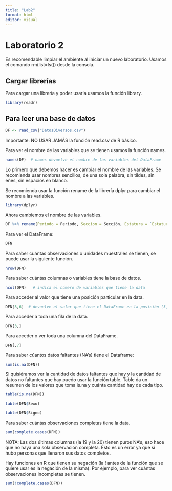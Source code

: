 ```yaml
---
title: "Lab2"
format: html
editor: visual
---
```


# Laboratorio 2

Es recomendable limpiar el ambiente al iniciar un nuevo laboratorio. Usamos el comando rm(list=ls()) desde la consola.

## Cargar librerías

Para cargar una librería y poder usarla usamos la función library.

```r
library(readr)
```

## Para leer una base de datos

```r
DF <- read_csv("DatosDiversos.csv")
```

Importante: NO USAR JAMÁS la función read.csv de R básico.

Para ver el nombre de las variables que se tienen usamos la función names.

```r
names(DF)  # names devuelve el nombre de las variables del DataFrame
```

Lo primero que debemos hacer es cambiar el nombre de las variables. Se recomienda usar nombres sencillos, de una sola palabra, sin tildes, sin eñes, sin espacios en blanco.

Se recomienda usar la función rename de la librería dplyr para cambiar el nombre a las variables.

```r
library(dplyr)
```

Ahora cambiemos el nombre de las variables.

```r
DF %>% rename(Periodo = Período, Seccion = Sección, Estatura = `Estatura (cm)`, Peso = `Peso (kg)`, Signo = `Signo del zodiaco`,Tiempo = `Tiempo de reacción`, Video = `Juega videojuegos`, Deporte = `Hace deporte`, Color = `Color favorito`, Zapato = `Talla de zapato`, Polo = `Talla de polo`, SO = `Sistema operativo`, Fecha = `Fecha de nacimiento`) -> DFN
```

Para ver el DataFrame:

```r
DFN
```

Para saber cuántas observaciones o unidades muestrales se tienen, se puede usar la siguiente función.

```r
nrow(DFN)
```

Para saber cuántas columnas o variables tiene la base de datos.

```r
ncol(DFN)   # indica el número de variables que tiene la data    
```

Para acceder al valor que tiene una posición particular en la data.

```r
DFN[3,6]  # devuelve el valor que tiene el DataFrame en la posición (3,6)
```

Para acceder a toda una fila de la data.

```r
DFN[3,]
```

Para acceder o ver toda una columna del DataFrame.

```r
DFN[,7]
```

Para saber cúantos datos faltantes (NA's) tiene el Dataframe:

```r
sum(is.na(DFN))
```

Si quisiéramos ver la cantidad de datos faltantes que hay y la cantidad de datos no faltantes que hay puedo usar la función table. Table da un resumen de los valores que toma is.na y cuánta cantidad hay de cada tipo.

```r
table(is.na(DFN))
```

```r
table(DFN$Sexo)
```

```r
table(DFN$Signo)
```

Para saber cuántas observaciones completas tiene la data.

```r
sum(complete.cases(DFN))
```

NOTA: Las dos últimas columnas (la 19 y la 20) tienen puros NA's, eso hace que no haya una sola observación completa. Esto es un error ya que si hubo personas que llenaron sus datos completos.

Hay funciones en R que tienen su negación (la ! antes de la función que se quiere usar es la negación de la misma). Por ejemplo, para ver cuántas observaciones incompletas se tienen.

```r
sum(!complete.cases(DFN))
```
